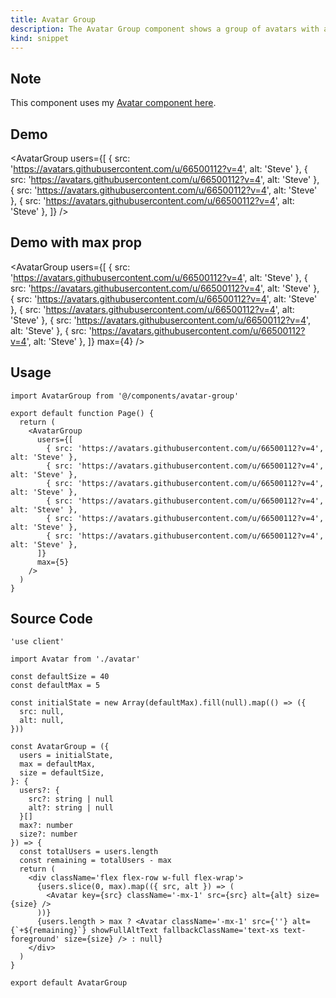 ```yaml
---
title: Avatar Group
description: The Avatar Group component shows a group of avatars with a max prop to limit how many are displayed.
kind: snippet
---
```


## Note

This component uses my [Avatar component here](/react/avatar).

## Demo

<AvatarGroup
  users={[
    { src: 'https://avatars.githubusercontent.com/u/66500112?v=4', alt: 'Steve' },
    { src: 'https://avatars.githubusercontent.com/u/66500112?v=4', alt: 'Steve' },
    { src: 'https://avatars.githubusercontent.com/u/66500112?v=4', alt: 'Steve' },
    { src: 'https://avatars.githubusercontent.com/u/66500112?v=4', alt: 'Steve' },
  ]}
/>

## Demo with max prop

<AvatarGroup
  users={[
    { src: 'https://avatars.githubusercontent.com/u/66500112?v=4', alt: 'Steve' },
    { src: 'https://avatars.githubusercontent.com/u/66500112?v=4', alt: 'Steve' },
    { src: 'https://avatars.githubusercontent.com/u/66500112?v=4', alt: 'Steve' },
    { src: 'https://avatars.githubusercontent.com/u/66500112?v=4', alt: 'Steve' },
    { src: 'https://avatars.githubusercontent.com/u/66500112?v=4', alt: 'Steve' },
    { src: 'https://avatars.githubusercontent.com/u/66500112?v=4', alt: 'Steve' },
  ]}
  max={4}
/>

## Usage

```tsx title="src/app/page.tsx"
import AvatarGroup from '@/components/avatar-group'

export default function Page() {
  return (
    <AvatarGroup
      users={[
        { src: 'https://avatars.githubusercontent.com/u/66500112?v=4', alt: 'Steve' },
        { src: 'https://avatars.githubusercontent.com/u/66500112?v=4', alt: 'Steve' },
        { src: 'https://avatars.githubusercontent.com/u/66500112?v=4', alt: 'Steve' },
        { src: 'https://avatars.githubusercontent.com/u/66500112?v=4', alt: 'Steve' },
        { src: 'https://avatars.githubusercontent.com/u/66500112?v=4', alt: 'Steve' },
        { src: 'https://avatars.githubusercontent.com/u/66500112?v=4', alt: 'Steve' },
      ]}
      max={5}
    />
  )
}
```

## Source Code

```tsx title="src/components/avatar-group.tsx"
'use client'

import Avatar from './avatar'

const defaultSize = 40
const defaultMax = 5

const initialState = new Array(defaultMax).fill(null).map(() => ({
  src: null,
  alt: null,
}))

const AvatarGroup = ({
  users = initialState,
  max = defaultMax,
  size = defaultSize,
}: {
  users?: {
    src?: string | null
    alt?: string | null
  }[]
  max?: number
  size?: number
}) => {
  const totalUsers = users.length
  const remaining = totalUsers - max
  return (
    <div className='flex flex-row w-full flex-wrap'>
      {users.slice(0, max).map(({ src, alt }) => (
        <Avatar key={src} className='-mx-1' src={src} alt={alt} size={size} />
      ))}
      {users.length > max ? <Avatar className='-mx-1' src={''} alt={`+${remaining}`} showFullAltText fallbackClassName='text-xs text-foreground' size={size} /> : null}
    </div>
  )
}

export default AvatarGroup
```
